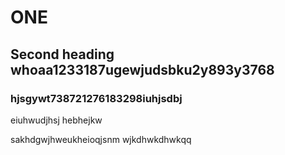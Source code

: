 # ONE

## Second heading whoaa1233187ugewjudsbku2y893y3768
### hjsgywt738721276183298iuhjsdbj
eiuhwudjhsj
hebhejkw

sakhdgwjhweukheioqjsnm
wjkdhwkdhwkqq
